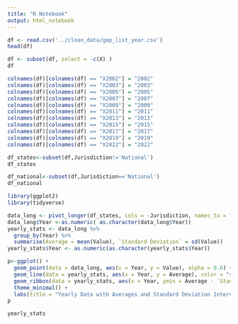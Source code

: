 ```yaml
---
title: "R Notebook"
output: html_notebook
---
```


```r
df <- read.csv('../clean_data/gap_list_year.csv')
head(df)
```

```r
df <- subset(df, select = -c(X) )
df
```

```r
colnames(df)[colnames(df) == "X2002"] = "2002"
colnames(df)[colnames(df) == "X2003"] = "2003"
colnames(df)[colnames(df) == "X2005"] = "2005"
colnames(df)[colnames(df) == "X2007"] = "2007"
colnames(df)[colnames(df) == "X2009"] = "2009"
colnames(df)[colnames(df) == "X2011"] = "2011"
colnames(df)[colnames(df) == "X2013"] = "2013"
colnames(df)[colnames(df) == "X2015"] = "2015"
colnames(df)[colnames(df) == "X2017"] = "2017"
colnames(df)[colnames(df) == "X2019"] = "2019"
colnames(df)[colnames(df) == "X2022"] = "2022"
```
```r
df_states<-subset(df,Jurisdiction!='National')
df_states
```

```r
df_national<-subset(df,Jurisdiction=='National')
df_national
```

```r
library(ggplot2)
library(tidyverse)
```

```r
data_long <- pivot_longer(df_states, cols = -Jurisdiction, names_to = "Year", values_to = "Value")
data_long$Year <-as.numeric( as.character(data_long$Year))
yearly_stats <- data_long %>%
  group_by(Year) %>%
  summarise(Average = mean(Value), `Standard Deviation` = sd(Value))
yearly_stats$Year <- as.numeric(as.character(yearly_stats$Year))

p<-ggplot() +
  geom_point(data = data_long, aes(x = Year, y = Value), alpha = 0.6) +
  geom_line(data = yearly_stats, aes(x = Year, y = Average), color = "red") +
  geom_ribbon(data = yearly_stats, aes(x = Year, ymin = Average - `Standard Deviation`, ymax = Average + `Standard Deviation`), alpha = 0.2, fill = "red") +
  theme_minimal() +
  labs(title = "Yearly Data with Averages and Standard Deviation Intervals", x = "Year", y = "Value")
p

```

```r
yearly_stats
```










